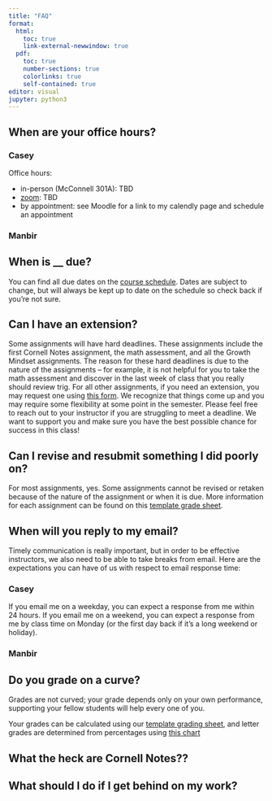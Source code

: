 ```yaml
---
title: "FAQ"
format: 
  html:
    toc: true
    link-external-newwindow: true
  pdf:
    toc: true
    number-sections: true
    colorlinks: true
    self-contained: true
editor: visual
jupyter: python3
---
```


## When are your office hours? {#officehours}

::: panel-tabset
### Casey

Office hours:

-   in-person (McConnell 301A): TBD
-   [zoom](https://smith.zoom.us/j/98280229454): TBD
-   by appointment: see Moodle for a link to my calendly page and schedule an appointment

### Manbir
:::

## When is \_\_ due? {#duedates}

You can find all due dates on the [course schedule](https://docs.google.com/spreadsheets/d/1NN6zv30J_MdUYzjDmjOMn1q-IKhxN0H8w9O3rMQsQ1A/edit?usp=sharing). Dates are subject to change, but will always be kept up to date on the schedule so check back if you're not sure.

## Can I have an extension? {#extensionpolicy}

Some assignments will have hard deadlines. These assignments include the first Cornell Notes assignment, the math assessment, and all the Growth Mindset assignments. The reason for these hard deadlines is due to the nature of the assignments -- for example, it is not helpful for you to take the math assessment and discover in the last week of class that you really should review trig. For all other assignments, if you need an extension, you may request one using [this form](https://forms.gle/qTLy66bkUNZ5ibTj7). We recognize that things come up and you may require some flexibility at some point in the semester. Please feel free to reach out to your instructor if you are struggling to meet a deadline. We want to support you and make sure you have the best possible chance for success in this class!

## Can I revise and resubmit something I did poorly on? {#revisionpolicy}

For most assignments, yes. Some assignments cannot be revised or retaken because of the nature of the assignment or when it is due. More information for each assignment can be found on this [template grade sheet](https://docs.google.com/spreadsheets/d/1o43gE7XIsHia5bAcqoeek3scpJ-EyI1tOqB7SRFVZX0/edit?usp=sharing).

## When will you reply to my email? {#emails}

Timely communication is really important, but in order to be effective instructors, we also need to be able to take breaks from email. Here are the expectations you can have of us with respect to email response time:

::: panel-tabset
### Casey

If you email me on a weekday, you can expect a response from me within 24 hours. If you email me on a weekend, you can expect a response from me by class time on Monday (or the first day back if it's a long weekend or holiday).

### Manbir
:::

## Do you grade on a curve? {#gradingcurve}

Grades are not curved; your grade depends only on your own performance, supporting your fellow students will help every one of you.

Your grades can be calculated using our [template grading sheet](https://docs.google.com/spreadsheets/d/1o43gE7XIsHia5bAcqoeek3scpJ-EyI1tOqB7SRFVZX0/edit?usp=sharing), and letter grades are determined from percentages using [this chart](#lettergrades)

## What the heck are Cornell Notes?? {#cornellnotes}

## What should I do if I get behind on my work? {#catchingup}

```{=html}
<!--## Why do the percentages in the grading bundles add up to more than 100? {#morethan100percent}

Our goal in this class is to help you learn, and there is more than one way to develop a deep understanding of a topic. We want you to be outside your comfort zone, but not so stressed by deadlines and grades that you can't explore these topics.

![ZPD](https://upload.wikimedia.org/wikipedia/commons/thumb/9/92/Zone_of_proximal_development.svg/1280px-Zone_of_proximal_development.svg.png)
Source: [Wikipedia](https://en.wikipedia.org/wiki/Zone_of_proximal_development)

To get an A in this class, you need a 92.5%, and you can earn up to 115%. This gives you flexibility to choose your own PHY 117 adventure:
-   If you have a note-taking strategy that you love and you really don't want to do Cornell notes, you can still get an A.
-   If you really struggle with teaching a problem to your classmates, you don't have to ace that activity to get an A.
-   If you do great work all semester and have a high enough grade going into the last few weeks of the semester, you can skip the final project entirely.
So think about what will allow you to focus on learning and step outside your comfort zone in this class, and Casey and Manbir are both happy to help you with this!-->
```
